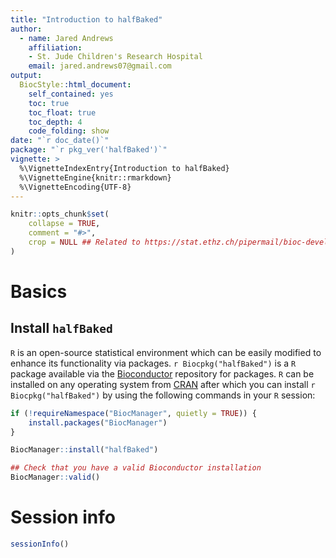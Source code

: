 ```yaml
---
title: "Introduction to halfBaked"
author: 
  - name: Jared Andrews
    affiliation:
    - St. Jude Children's Research Hospital
    email: jared.andrews07@gmail.com
output: 
  BiocStyle::html_document:
    self_contained: yes
    toc: true
    toc_float: true
    toc_depth: 4
    code_folding: show
date: "`r doc_date()`"
package: "`r pkg_ver('halfBaked')`"
vignette: >
  %\VignetteIndexEntry{Introduction to halfBaked}
  %\VignetteEngine{knitr::rmarkdown}
  %\VignetteEncoding{UTF-8}  
---
```


```r
knitr::opts_chunk$set(
    collapse = TRUE,
    comment = "#>",
    crop = NULL ## Related to https://stat.ethz.ch/pipermail/bioc-devel/2020-April/016656.html
)
```

# Basics

## Install `halfBaked`

`R` is an open-source statistical environment which can be easily modified to enhance its functionality via packages. `r Biocpkg("halfBaked")` is a `R` package available via the [Bioconductor](http://bioconductor.org) repository for packages. `R` can be installed on any operating system from [CRAN](https://cran.r-project.org/) after which you can install `r Biocpkg("halfBaked")` by using the following commands in your `R` session:

```r
if (!requireNamespace("BiocManager", quietly = TRUE)) {
    install.packages("BiocManager")
}

BiocManager::install("halfBaked")

## Check that you have a valid Bioconductor installation
BiocManager::valid()
```

# Session info

```r
sessionInfo()
```